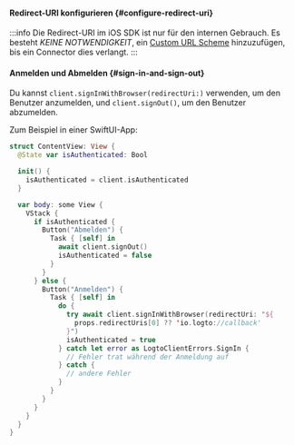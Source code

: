 
<SignInFlowSummary />

#### Redirect-URI konfigurieren \{#configure-redirect-uri}

<ConfigureRedirectUri figureSrc={redirectUriFigure} redirectUri="io.logto://callback" />

:::info
Die Redirect-URI im iOS SDK ist nur für den internen Gebrauch. Es besteht _KEINE NOTWENDIGKEIT_, ein [Custom URL Scheme](https://developer.apple.com/documentation/xcode/defining-a-custom-url-scheme-for-your-app) hinzuzufügen, bis ein Connector dies verlangt.
:::

#### Anmelden und Abmelden \{#sign-in-and-sign-out}

<SignInNote calling=".signInWithBrowser(redirectUri:)" />

Du kannst `client.signInWithBrowser(redirectUri:)` verwenden, um den Benutzer anzumelden, und `client.signOut()`, um den Benutzer abzumelden.

Zum Beispiel in einer SwiftUI-App:

```swift title="ContentView.swift"
struct ContentView: View {
  @State var isAuthenticated: Bool

  init() {
    isAuthenticated = client.isAuthenticated
  }

  var body: some View {
    VStack {
      if isAuthenticated {
        Button("Abmelden") {
          Task { [self] in
            await client.signOut()
            isAuthenticated = false
          }
        }
      } else {
        Button("Anmelden") {
          Task { [self] in
            do {
              try await client.signInWithBrowser(redirectUri: "${
                props.redirectUris[0] ?? 'io.logto://callback'
              }")
              isAuthenticated = true
            } catch let error as LogtoClientErrors.SignIn {
              // Fehler trat während der Anmeldung auf
            } catch {
              // andere Fehler
            }
          }
        }
      }
    }
  }
}
```
